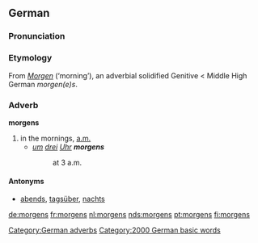 ==German==
===Pronunciation===
{{IPA|[ˈmɔrgns]}}

===Etymology===
From ''[[Morgen]]'' (‘morning’), an adverbial solidified Genitive < Middle High German ''morgen(e)s''.

===Adverb===
'''morgens'''

# in the mornings, [[a.m.]]
#* ''[[um]] [[drei]] [[Uhr]] '''morgens'''''
#*: at 3 a.m.

====Antonyms====
*[[abends]], [[tagsüber]], [[nachts]]

[[Category:German adverbs]]
[[Category:2000 German basic words]]

[[de:morgens]]
[[fr:morgens]]
[[nl:morgens]]
[[nds:morgens]]
[[pt:morgens]]
[[fi:morgens]]